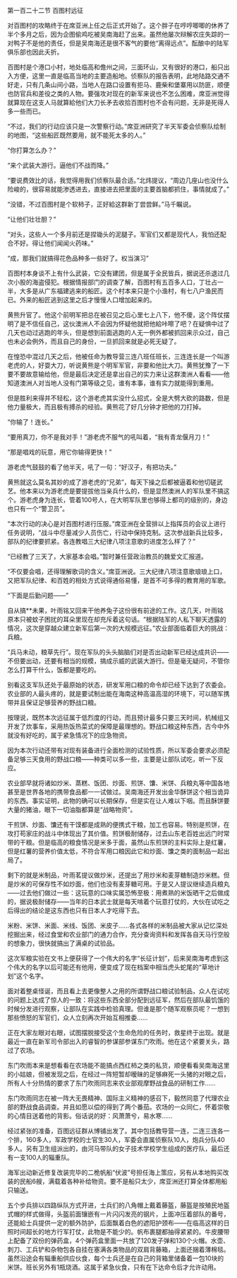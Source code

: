 

第一百二十二节 百图村远征

对百图村的攻略终于在席亚洲上任之后正式开始了。这个胖子在哼哼唧唧的休养了半个多月之后，因为企图偷鸡吃被吴南海赶了出来。虽然他屡次辩解农庄失踪的一对鸭子不是他的责任，但是吴南海还是很不客气的要他“离得远点”。酝酿中的陆军俱乐部也因此夭折。

百图村是个港口小村，地处临高和儋州之间，三面环山，又有很好的港口，船只出入方便，这里一直是临高当地的主要造船地。侦察队的报告表明，此地陆路交通不好走，只有几条山间小路，当地人在路口设置有拒马、鹿柴和堡寨用以防匪，顺便也防官兵和差役之类的人物。要强攻对现在的新军来说也不怎么困难，席亚洲觉得就算现在这支人马就算給他们大刀长矛去收拾百图村也不会有问题，无非是死得人多一些而已。

“不过，我们的行动应该只是一次警察行动。”席亚洲研究了半天军委会侦察队绘制的地图，“这些船匠既然要用，就不能死太多的人。”

“你打算怎么办？”

“来个武装大游行。逼他们不战而降。”

“要说费效比的话，我觉得用我们侦察队最合适。”北炜提议，“周边几座山也没什么险峻的，很容易就能渗透进去，直接进去把里面的主要首脑都抓住，事情就成了。”

“没错，不过百图村是个软柿子，正好給这群新丁尝尝鲜。”马千瞩说。

“让他们壮壮胆？”

“对头，这些人一个多月前还是捏锄头的泥腿子。军官们又都是现代人，我怕还配合不好。得让他们闻闻火药味。”

“成，那我们就搞得花色品种多一些好了。权当演习”

百图村本身谈不上有什么武装，它没有建团，但是属于全民皆兵，据说还杀退过几次小股的海盗侵犯。根据情报部门的调查了解，百图村有五百多人口，丁壮占一半，大多是从广东福建逃来的船匠。这个村本来只是个小渔村，有七八户渔民而已。外来的船匠逃到这里之后才慢慢人口增加起来的。

黄熊升官了。他这个前明军把总在被召见之后心里七上八下，他不傻，这个阵仗摆明了是不信任自己，这伙澳洲人不会因为怀疑他就把他給咔嚓了吧？在疑惧中过了几天也动过逃跑的年头，但是想到前面逃跑的人无一例外都被抓回来示众过，自己也未必会例外，而且自己的身份，一旦抓回来就是必死无疑了。

在惶恐中混过几天之后，他被任命为教导营三连八班任班长，三连连长是一个叫游老虎的人，好耍大刀，听说黄熊是个明军军官，非要和他比大刀。黄熊犹豫了一下要不要故意输给他，但是最后决定还是拿出自己的实力来让这群澳洲人看看――他知道澳洲人对当地人没有门第等级之见，谁有本事，谁有实力就能得到重用。

但是胜利来得并不轻松，这个游老虎其实没什么招式，全是大劈大砍的路数，但是他力量极大，而且极有搏杀的经验。黄熊花了好几分钟才把他的刀打掉。

“你输了！连长。”

“要用真刀，你不是我对手！”游老虎不服气的吼叫着，“我有青龙偃月刀！”

“那是唱戏的玩意，用它你输得更快！”

游老虎气鼓鼓的看了他半天，吼了一句：“好汉子，有把功夫。”

黄熊就这么莫名其妙的成了游老虎的“兄弟”，每天下操之后都被逼着和他切磋武艺。他本来以为游老虎是要提拔他当亲兵什么的，但是显然澳洲人的军队里不搞这个。游老虎身为连长，管着100号人，在大明军队里也够得上都司的级别的，身边也只有一个“警卫员”。

“本次行动的决心是对百图村进行压服。”席亚洲在全营排以上指挥员的会议上进行任务说明，“战斗中尽量减少人员伤亡，行动中保持克制。这次参战新兵比较多，部队的纪律要抓紧。各连教唱三大纪律八项注意歌的进度怎么样了？”

“已经教了三天了，大家基本会唱。”暂时兼任营政治教员的魏爱文汇报道。

“不仅要会唱，还得理解歌词的含义。”席亚洲说。三大纪律八项注意歌琅琅上口，又把军队纪律、和百姓的相处方式说得通俗易懂，是首不可多得的教育用的军歌。

“下面是后勤问题――”

自从搞**未果，叶雨铭又回来干他养兔子这份很有前途的工作。这几天，叶雨铭原本只被蚊子困扰的耳朵里现在却充斥着这句话。“根据陆军的人私下聊天透露的情况，这次是穿越众建立新军后第一次的大规模远征。”农业部面临着巨大的挑战：兵粮。

“兵马未动，粮草先行”。现在军队的头头脑脑们对是否出动新军已经达成共识――不但要出动，还要有相当的规模，搞成示威的武装大游行。但是毫无疑问，不管你怎么打算干什么，饭都是要吃的。

别看这支军队还处于最原始的状态，研发军用口粮的命令却已经下达到了农委会。农业部的人最头疼的，就是要试制出能在海南这种高温高湿的环境下，可以随军携带并且保证足够营养的野战口粮。

按理说，既然本次远征属于低烈度的行动，而且预计最多只要三天时间，机械组又开发了炊事车，采用热饭热菜式的保障是最理想的。野战口粮这种东西，古今中外就没有好吃的，属于紧急情况下的应急物资。

因为本次行动还带有对现有装备进行全面检测的试验性质，所以军委会要求必须配备足够三天食用的野战口粮――种类可以多一些，主要是让部队试吃，听一下反应。

农业部早就将诸如炒米、蒸糕、饭团、炒面、煎饼、馕、米饼、兵粮丸等中国各地甚至是世界各地的携带食品都一一试做过。吴南海还开发出金华酥饼这个相当诡异的东西。事实证明，此物的确可以长期保存，但是实在让人难以下咽。而且酥饼要大量的猪油，眼下一切油脂都算是“战略物资”。

干煎饼、炒面、馕还有干馍都是成熟的便携式干粮，加工也容易。特别是煎饼，在攻打苟家庄的战斗中体现出了其价值。煎饼极耐储存，过去山东老百姓出远门时常带的干粮。但是临高的粮食情况是米多于面，虽然山东煎饼的主料实际上是红薯，但是红薯的营养价值太低，不符合军用口粮因此它和炒面、馕之类的面制品一起出局了。

剩下的就是米制品，叶雨茗提议做炒米，还提出了用炒米和麦芽糖制造炒米糕。但是炒米的可保存性不如炒面，他们也没有麦芽糖可用。于是又人提议继续造兵粮丸――过去他们做过一些：这玩意的口味实属恐怖至极：用煮熟的米饭晒干之后做成的，据说极耐储存――当年的日本武士就是每天啃着个玩意打仗的，大伙在试吃之后得出的结论是这东西也只有日本人才吃得下去。

米粉、米饼、米面、米线、饭团、米皮子……各式各样的米制品被大家从记忆深处挖掘出来，经过食堂和农业部门的通力合作，充分查询资料和发挥各自天马行空般的想象力，很快就搞出了满桌的试验品。

这次军粮实验在文书上便获得了一个伟大的名字“长征计划”，后来吴南海考虑到这个伟大的名字以后可能还有他用，便变成了现在档案中相当虎头蛇尾的“草地计划”这个名字。

面对着整桌怪诞，而且看上去更像整人之用的所谓野战口粮试验制品，众人在试吃的问题上达成了惊人的一致：将这些东西全部分配到远征军，然后在部队最饥饿的时候分发进行观察，让部队在实践中检验真理。但谁是那个随军观察员呢？一想到那些愤怒的军官们，众人立刻再次开始互相推委……

正在大家左眼对右眼，试图摆脱接受这个生命危险的任务时，救星终于出现。就是最近一直在新军司令部出入的睿智的参谋部参谋东门吹雨。他在这个紧要关头，路过了农场。

东门吹雨本来是想看看在农场能不能搞点西红柿之类的私货，顺便看看吴南海这里的小姑娘，但被发现之后，在经过一阵短暂却暧昧的足够麻死一头猪的对眼之后，所有人十分热情的要求了东门吹雨同志来农业部观摩野战食品的研制工作……

东门吹雨同志在被一阵大无畏精神、国际主义精神的感召下，毅然同意了代理农业部的野战食品调查。并且如愿以偿的得到了两个番茄。农场的一众同仁，怀着崇敬的心情目送着他的背影。俗话说的好：风萧萧兮，易水寒……

经过紧张的准备，百图远征群从博铺出发了。其中包括教导营一连，二连三连各一个排，160多人，军政学校的士官生30人，军委会直属侦察队10人，炮兵分队40多人。另有卫生组派出的，由河马带队的女子技术学校学生组成的医疗队，最后还有一支100人的辎重队。

海军出动新近修复改装完毕的二桅帆船“伏波”号担任海上策应，另有从本地购买改装的民船6艘，满载着各种补给物资。要不是船只太少，席亚洲还打算全体都用船只输送。

五个步兵排以四路纵队方式开进，士兵们的八角帽上戴着藤盔，藤盔是按殖民地盔式帽的样式做得，头盔前面镶嵌有一片闪闪发亮的钢片，上面冲压着部队的番号，还能給士兵提供一定的额外防护，后面飘着白色的遮阳护颈布――在临高这样的日照时间超长的地方行军打仗，此物是不能少的。帆布裹腿都抽得紧紧的。牛皮腰带上配备了双份的弹药盒，4个弹药盒里面一共放了120发子弹和130个火帽。水壶、刺刀、工兵铲和杂物包各自挂在塞满各类物品的双肩背藤箱，上面还捆着薄棉毯。虽然沿途会有辎重船供应伙食，每个士兵还是在自己的背箱里储备着一包10块的米饼。班长另外有1瓶烧酒。这属于紧急伙食，只有在下达命令后才允许动用。

